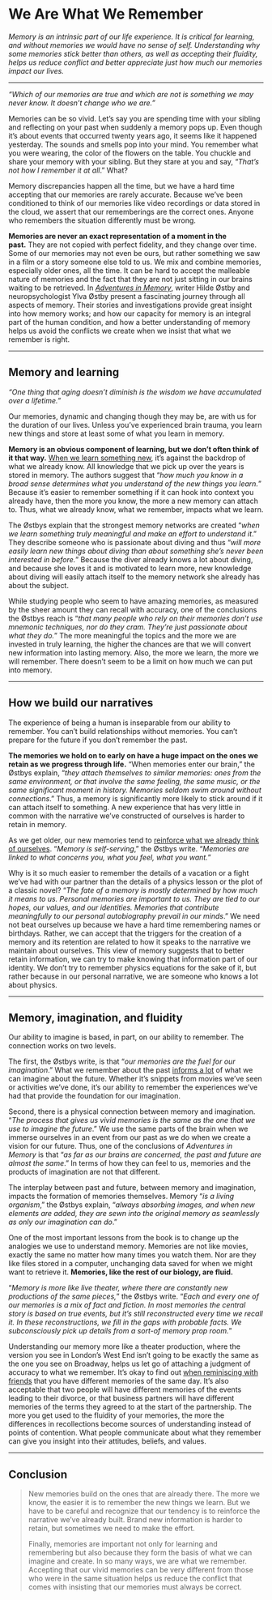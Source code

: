 # We Are What We Remember

*Memory is an intrinsic part of our life experience. It is critical for learning, and without memories we would have no sense of self. Understanding why some memories stick better than others, as well as accepting their fluidity, helps us reduce conflict and better appreciate just how much our memories impact our lives.*

---

*“Which of our memories are true and which are not is something we may never know. It doesn’t change who we are.”*

Memories can be so vivid. Let’s say you are spending time with your sibling and reflecting on your past when suddenly a memory pops up. Even though it’s about events that occurred twenty years ago, it seems like it happened yesterday. The sounds and smells pop into your mind. You remember what you were wearing, the color of the flowers on the table. You chuckle and share your memory with your sibling. But they stare at you and say, “*That’s not how I remember it at all*.” What?

Memory discrepancies happen all the time, but we have a hard time accepting that our memories are rarely accurate. Because we’ve been conditioned to think of our memories like video recordings or data stored in the cloud, we assert that our rememberings are the correct ones. Anyone who remembers the situation differently must be wrong.

**Memories are never an exact representation of a moment in the past.** They are not copied with perfect fidelity, and they change over time. Some of our memories may not even be ours, but rather something we saw in a film or a story someone else told to us. We mix and combine memories, especially older ones, all the time. It can be hard to accept the malleable nature of memories and the fact that they are not just sitting in our brains waiting to be retrieved. In *[Adventures in Memory](https://www.amazon.com/gp/product/1771643471/ref=as_li_qf_asin_il_tl?ie=UTF8&tag=farnamstreet-20&creative=9325&linkCode=as2&creativeASIN=1771643471&linkId=14f0bd4ee2264adc637a237dd6419d20)*, writer Hilde Østby and neuropsychologist Ylva Østby present a fascinating journey through all aspects of memory. Their stories and investigations provide great insight into how memory works; and how our capacity for memory is an integral part of the human condition, and how a better understanding of memory helps us avoid the conflicts we create when we insist that what we remember is right.

---

## Memory and learning

*“One thing that aging doesn’t diminish is the wisdom we have accumulated over a lifetime.”*

Our memories, dynamic and changing though they may be, are with us for the duration of our lives. Unless you’ve experienced brain trauma, you learn new things and store at least some of what you learn in memory.

**Memory is an obvious component of learning, but we don’t often think of it that way.** [When we learn something new](https://fs.blog/2018/06/double-loop-learning/), it’s against the backdrop of what we already know. All knowledge that we pick up over the years is stored in memory. The authors suggest that “*how much you know in a broad sense determines what you understand of the new things you learn.*” Because it’s easier to remember something if it can hook into context you already have, then the more you know, the more a new memory can attach to. Thus, what we already know, what we remember, impacts what we learn.

The Østbys explain that the strongest memory networks are created “*when we learn something truly meaningful and make an effort to understand it*.” They describe someone who is passionate about diving and thus “*will more easily learn new things about diving than about something she’s never been interested in before.*” Because the diver already knows a lot about diving, and because she loves it and is motivated to learn more, new knowledge about diving will easily attach itself to the memory network she already has about the subject.

While studying people who seem to have amazing memories, as measured by the sheer amount they can recall with accuracy, one of the conclusions the Østbys reach is “*that many people who rely on their memories don’t use mnemonic techniques, nor do they cram. They’re just passionate about what they do.*” The more meaningful the topics and the more we are invested in truly learning, the higher the chances are that we will convert new information into lasting memory. Also, the more we learn, the more we will remember. There doesn’t seem to be a limit on how much we can put into memory.

---

## How we build our narratives

The experience of being a human is inseparable from our ability to remember. You can’t build relationships without memories. You can’t prepare for the future if you don’t remember the past.

**The memories we hold on to early on have a huge impact on the ones we retain as we progress through life.** “When memories enter our brain,” the Østbys explain, “*they attach themselves to similar memories: ones from the same environment, or that involve the same feeling, the same music, or the same significant moment in history. Memories seldom swim around without connections*.” Thus, a memory is significantly more likely to stick around if it can attach itself to something. A new experience that has very little in common with the narrative we’ve constructed of ourselves is harder to retain in memory.

As we get older, our new memories tend to [reinforce what we already think of ourselves](https://fs.blog/2017/04/letting-go-self-justification/). “*Memory is self-serving*,” the Østbys write. “*Memories are linked to what concerns you, what you feel, what you want.*”

Why is it so much easier to remember the details of a vacation or a fight we’ve had with our partner than the details of a physics lesson or the plot of a classic novel? “*The fate of a memory is mostly determined by how much it means to us. Personal memories are important to us. They are tied to our hopes, our values, and our identities. Memories that contribute meaningfully to our personal autobiography prevail in our minds*.” We need not beat ourselves up because we have a hard time remembering names or birthdays. Rather, we can accept that the triggers for the creation of a memory and its retention are related to how it speaks to the narrative we maintain about ourselves. This view of memory suggests that to better retain information, we can try to make knowing that information part of our identity. We don’t try to remember physics equations for the sake of it, but rather because in our personal narrative, we are someone who knows a lot about physics.

---

## Memory, imagination, and fluidity

Our ability to imagine is based, in part, on our ability to remember. The connection works on two levels.

The first, the Østbys write, is that “*our memories are the fuel for our imagination*.” What we remember about the past [informs a lot](https://fs.blog/2020/05/rethinking-fear/) of what we can imagine about the future. Whether it’s snippets from movies we’ve seen or activities we’ve done, it’s our ability to remember the experiences we’ve had that provide the foundation for our imagination.

Second, there is a physical connection between memory and imagination. “*The process that gives us vivid memories is the same as the one that we use to imagine the future*.” We use the same parts of the brain when we immerse ourselves in an event from our past as we do when we create a vision for our future. Thus, one of the conclusions of *Adventures in Memory* is that “*as far as our brains are concerned, the past and future are almost the same*.” In terms of how they can feel to us, memories and the products of imagination are not that different.

The interplay between past and future, between memory and imagination, impacts the formation of memories themselves. Memory “*is a living organism*,” the Østbys explain, “*always absorbing images, and when new elements are added, they are sewn into the original memory as seamlessly as only our imagination can do*.”

One of the most important lessons from the book is to change up the analogies we use to understand memory. Memories are not like movies, exactly the same no matter how many times you watch them. Nor are they like files stored in a computer, unchanging data saved for when we might want to retrieve it. **Memories, like the rest of our biology, are fluid.**

“*Memory is more like live theater, where there are constantly new productions of the same pieces,*” the Østbys write. “*Each and every one of our memories is a mix of fact and fiction. In most memories the central story is based on true events, but it’s still reconstructed every time we recall it. In these reconstructions, we fill in the gaps with probable facts. We subconsciously pick up details from a sort-of memory prop room.*”

Understanding our memory more like a theater production, where the version you see in London’s West End isn’t going to be exactly the same as the one you see on Broadway, helps us let go of attaching a judgment of accuracy to what we remember. It’s okay to find out [when reminiscing with friends](https://fs.blog/2019/09/evolutionary-benefit-friendship/) that you have different memories of the same day. It’s also acceptable that two people will have different memories of the events leading to their divorce, or that business partners will have different memories of the terms they agreed to at the start of the partnership. The more you get used to the fluidity of your memories, the more the differences in recollections become sources of understanding instead of points of contention. What people communicate about what they remember can give you insight into their attitudes, beliefs, and values.

---

## Conclusion

> New memories build on the ones that are already there. The more we know, the easier it is to remember the new things we learn. But we have to be careful and recognize that our tendency is to reinforce the narrative we’ve already built. Brand new information is harder to retain, but sometimes we need to make the effort.
> 
> 
> Finally, memories are important not only for learning and remembering but also because they form the basis of what we can imagine and create. In so many ways, we are what we remember. Accepting that our vivid memories can be very different from those who were in the same situation helps us reduce the conflict that comes with insisting that our memories must always be correct.
>